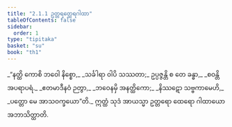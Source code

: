 ```yaml
---
title: "2.1.1 ဥတ္တရတ္ထေရဂါထာ"
tableOfContents: false
sidebar:
  order: 1
type: "tipitaka"
basket: "su"
book: "th1"
---
```



<DynamicBreadcrumb />

<Division number="121" book="th1">

<Paragraph number="274" type="verses" book="th1">
_“နတ္ထိ ကောစိ ဘဝေါ နိစ္စော,_  
_သင်္ခါရာ ဝါပိ သဿတာ;_  
ဥပ္ပဇ္ဇန္တိ စ တေ ခန္ဓာ,_  
_စဝန္တိ အပရာပရံ._  

</Paragraph>

</Division>
<Division number="122" book="th1">

<Paragraph number="275" type="verses" book="th1">
_ဧတမာဒီနဝံ ဉတွာ,_  
_ဘဝေနမှိ အနတ္ထိကော;_  
_နိဿဋော သဗ္ဗကာမေဟိ,_  
_ပတ္တော မေ အာသဝက္ခယော”တိ._  

</Paragraph>

<Paragraph number="276" book="th1">
ဣတ္ထံ သုဒံ အာယသ္မာ ဥတ္တရော ထေရော ဂါထာယော အဘာသိတ္ထာတိ.
</Paragraph>
</Division>